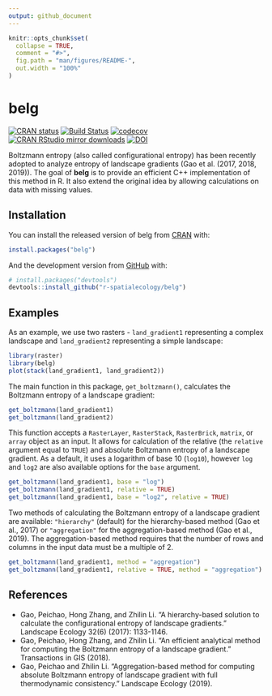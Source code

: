 ```yaml
---
output: github_document
---
```


<!-- README.md is generated from README.Rmd. Please edit that file -->

```r
knitr::opts_chunk$set(
  collapse = TRUE,
  comment = "#>",
  fig.path = "man/figures/README-",
  out.width = "100%"
)
```
# belg

[![CRAN status](http://www.r-pkg.org/badges/version/belg)](https://cran.r-project.org/package=belg)
[![Build Status](https://travis-ci.org/r-spatialecology/belg.png?branch=master)](https://travis-ci.org/r-spatialecology/belg)
[![codecov](https://codecov.io/gh/r-spatialecology/belg/branch/master/graph/badge.svg)](https://codecov.io/gh/r-spatialecology/belg)
[![CRAN RStudio mirror downloads](http://cranlogs.r-pkg.org/badges/belg)](https://cran.r-project.org/package=belg)
[![DOI](https://zenodo.org/badge/DOI/10.5281/zenodo.1209419.svg)](https://doi.org/10.5281/zenodo.1209419)

Boltzmann entropy (also called configurational entropy) has been recently adopted to analyze entropy of landscape gradients (Gao et al. (2017, 2018, 2019)).
The goal of **belg** is to provide an efficient C++ implementation of this method in R.
It also extend the original idea by allowing calculations on data with missing values.

## Installation

You can install the released version of belg from [CRAN](https://CRAN.R-project.org) with:

``` r
install.packages("belg")
```

And the development version from [GitHub](https://github.com/) with:

``` r
# install.packages("devtools")
devtools::install_github("r-spatialecology/belg")
```

## Examples

As an example, we use two rasters - `land_gradient1` representing a complex landscape and `land_gradient2` representing a simple landscape:

```r
library(raster)
library(belg)
plot(stack(land_gradient1, land_gradient2))
```

The main function in this package, `get_boltzmann()`, calculates the Boltzmann entropy of a landscape gradient:

```r
get_boltzmann(land_gradient1)
get_boltzmann(land_gradient2)
```

This function accepts a `RasterLayer`, `RasterStack`, `RasterBrick`, `matrix`, or `array` object as an input.
It allows for calculation of the relative (the `relative` argument equal to `TRUE`) and absolute Boltzmann entropy of a landscape gradient.
As a default, it uses a logarithm of base 10 (`log10`), however `log` and `log2` are also available options for the `base` argument.

```r
get_boltzmann(land_gradient1, base = "log")
get_boltzmann(land_gradient1, relative = TRUE)
get_boltzmann(land_gradient1, base = "log2", relative = TRUE)
```

Two methods of calculating the Boltzmann entropy of a landscape gradient are available: `"hierarchy"` (default) for the hierarchy-based method (Gao et al., 2017) or `"aggregation"` for the aggregation-based method (Gao et al., 2019).
The aggregation-based method requires that the number of rows and columns in the input data must be a multiple of 2.

```r
get_boltzmann(land_gradient1, method = "aggregation")
get_boltzmann(land_gradient1, relative = TRUE, method = "aggregation")
```

## References

- Gao, Peichao, Hong Zhang, and Zhilin Li. "A hierarchy-based solution to calculate the configurational entropy of landscape gradients." Landscape Ecology 32(6) (2017): 1133-1146.
- Gao, Peichao, Hong Zhang, and Zhilin Li. "An efficient analytical method for computing the Boltzmann entropy of a landscape gradient." Transactions in GIS (2018).
- Gao, Peichao and Zhilin Li. "Aggregation-based method for computing absolute Boltzmann entropy of landscape gradient with full thermodynamic consistency." Landscape Ecology (2019).

